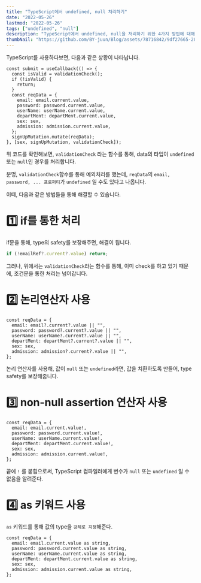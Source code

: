 ```yaml
---
title: "TypeScript에서 undefined, null 처리하기"
date: "2022-05-26"
lastmod: "2022-05-26"
tags: ["undefined", "null"]
description: "TypeScript에서 undefined, null을 처리하기 위한 4가지 방법에 대해 다룬 포스트입니다."
thumbNail: "https://github.com/BY-juun/Blog/assets/78716842/9df27665-2857-40cc-860f-7e3bcd1a333d"
---
```


TypeScript를 사용하다보면, 다음과 같은 상황이 나타납니다.

```tsx
const submit = useCallback(() => {
  const isValid = validationCheck();
  if (!isValid) {
    return;
  }
  const reqData = {
    email: email.current.value,
    password: password.current.value,
    userName: userName.current.value,
    departMent: departMent.current.value,
    sex: sex,
    admission: admission.current.value,
  };
  signUpMutation.mutate(reqData);
}, [sex, signUpMutation, validationCheck]);
```

위 코드를 확인해보면, `validationCheck` 라는 함수를 통해, data의 타입이 `undefined`또는 `null`인 경우를 처리합니다.

분명, `validationCheck`함수를 통해 예외처리를 했는데, `reqData`의 `email, password, ... 프로퍼티`가 `undefined` 일 수도 있다고 나옵니다.

이떼, 다음과 같은 방법들을 통해 해결할 수 있습니다.

# 1️⃣ if를 통한 처리

if문을 통해, type의 safety를 보장해주면, 해결이 됩니다.

```ts
if (!emailRef?.current?.value) return;
```

그러나, 위에서는 `validationCheck`라는 함수를 통해, 이미 check를 하고 있기 때문에, 조건문을 통한 처리는 넘어갑니다.

# 2️⃣ 논리연산자 사용

```tsx
const reqData = {
  email: email?.current?.value || "",
  password: password?.current?.value || "",
  userName: userName?.current?.value || "",
  departMent: departMent?.current?.value || "",
  sex: sex,
  admission: admission?.current?.value || "",
};
```

논리 연산자를 사용해, 값이 `null` 또는 `undefined`라면, 값을 치환하도록 만들어, type safety를 보장해줍니다.

# 3️⃣ non-null assertion 연산자 사용

```tsx
const reqData = {
  email: email.current.value!,
  password: password.current.value!,
  userName: userName.current.value!,
  departMent: departMent.current.value!,
  sex: sex,
  admission: admission.current.value!,
};
```

끝에 `!` 를 붙힘으로써, TypeScript 컴파일러에게 변수가 `null` 또는 `undefined` 일 수 없음을 알려준다.

# 4️⃣ as 키워드 사용

`as` 키워드를 통해 값의 type을 `강제로 지정`해준다.

```tsx
const reqData = {
  email: email.current.value as string,
  password: password.current.value as string,
  userName: userName.current.value as string,
  departMent: departMent.current.value as string,
  sex: sex,
  admission: admission.current.value as string,
};
```

